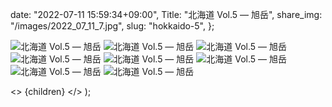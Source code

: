 
  date: "2022-07-11 15:59:34+09:00",
  Title: "北海道 Vol.5 ― 旭岳",
  share_img: "/images/2022_07_11_7.jpg",
  slug: "hokkaido-5",
};

![北海道 Vol.5 ― 旭岳](/images/2022_07_11_1.jpg)
![北海道 Vol.5 ― 旭岳](/images/2022_07_11_2.jpg)
![北海道 Vol.5 ― 旭岳](/images/2022_07_11_3.jpg)
![北海道 Vol.5 ― 旭岳](/images/2022_07_11_4.jpg)
![北海道 Vol.5 ― 旭岳](/images/2022_07_11_5.jpg)
![北海道 Vol.5 ― 旭岳](/images/2022_07_11_6.jpg)
![北海道 Vol.5 ― 旭岳](/images/2022_07_11_7.jpg)
![北海道 Vol.5 ― 旭岳](/images/2022_07_11_8.jpg)

  <>
    <Head>
      <title>{meta.Title} | 異郷好実</title>
    </Head>
    <PostLayout meta={meta}>{children}</PostLayout>
  </>
);
